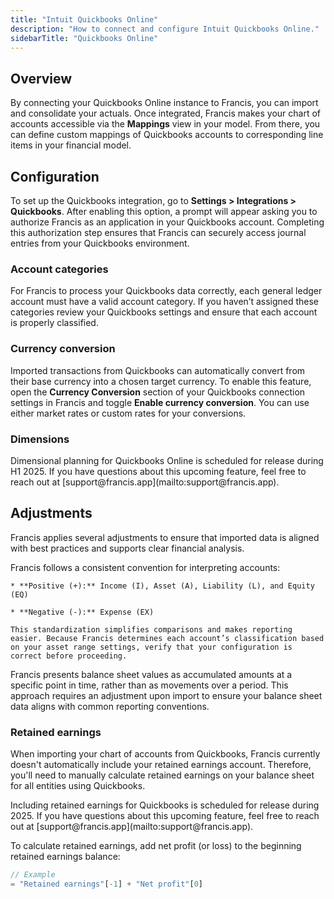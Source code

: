 ```yaml
---
title: "Intuit Quickbooks Online"
description: "How to connect and configure Intuit Quickbooks Online."
sidebarTitle: "Quickbooks Online"
---
```


## Overview

By connecting your Quickbooks Online instance to Francis, you can import and consolidate your actuals. Once integrated, Francis makes your chart of accounts accessible via the **Mappings** view in your model. From there, you can define custom mappings of Quickbooks accounts to corresponding line items in your financial model.

## Configuration

To set up the Quickbooks integration, go to **Settings > Integrations > Quickbooks**. After enabling this option, a prompt will appear asking you to authorize Francis as an application in your Quickbooks account. Completing this authorization step ensures that Francis can securely access journal entries from your Quickbooks environment.

### Account categories

For Francis to process your Quickbooks data correctly, each general ledger account must have a valid account category. If you haven’t assigned these categories review your Quickbooks settings and ensure that each account is properly classified.

### Currency conversion

Imported transactions from Quickbooks can automatically convert from their base currency into a chosen target currency. To enable this feature, open the **Currency Conversion** section of your Quickbooks connection settings in Francis and toggle **Enable currency conversion**. You can use either market rates or custom rates for your conversions.

### Dimensions

<Info>
  Dimensional planning for Quickbooks Online is scheduled for release during H1 2025. If you have questions about this upcoming feature, feel free to reach out at [support@francis.app](mailto:support@francis.app).
</Info>

## Adjustments

Francis applies several adjustments to ensure that imported data is aligned with best practices and supports clear financial analysis.

<Tabs>
  <Tab title="Number convention">
    Francis follows a consistent convention for interpreting accounts:

    * **Positive (+):** Income (I), Asset (A), Liability (L), and Equity (EQ)

    * **Negative (-):** Expense (EX)

    This standardization simplifies comparisons and makes reporting easier. Because Francis determines each account’s classification based on your asset range settings, verify that your configuration is correct before proceeding.
  </Tab>

  <Tab title="Balance sheet">
    Francis presents balance sheet values as accumulated amounts at a specific point in time, rather than as movements over a period. This approach requires an adjustment upon import to ensure your balance sheet data aligns with common reporting conventions.
  </Tab>
</Tabs>

### Retained earnings

When importing your chart of accounts from Quickbooks, Francis currently doesn't automatically include your retained earnings account. Therefore, you'll need to manually calculate retained earnings on your balance sheet for all entities using Quickbooks.

<Info>
  Including retained earnings for Quickbooks is scheduled for release during 2025. If you have questions about this upcoming feature, feel free to reach out at [support@francis.app](mailto:support@francis.app).
</Info>

To calculate retained earnings, add net profit (or loss) to the beginning retained earnings balance:

```typescript
// Example
= "Retained earnings"[-1] + "Net profit"[0]
```
